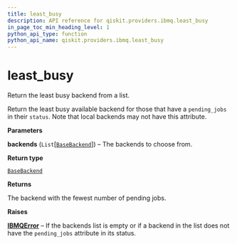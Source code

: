 ```yaml
---
title: least_busy
description: API reference for qiskit.providers.ibmq.least_busy
in_page_toc_min_heading_level: 1
python_api_type: function
python_api_name: qiskit.providers.ibmq.least_busy
---
```


# least\_busy

<Function id="qiskit.providers.ibmq.least_busy" github="https://github.com/qiskit/qiskit-ibmq-provider/tree/stable/0.7/qiskit/providers/ibmq/__init__.py" signature="least_busy(backends)">
  Return the least busy backend from a list.

  Return the least busy available backend for those that have a `pending_jobs` in their `status`. Note that local backends may not have this attribute.

  **Parameters**

  **backends** (`List`\[[`BaseBackend`](qiskit.providers.BaseBackend "qiskit.providers.basebackend.BaseBackend")]) – The backends to choose from.

  **Return type**

  [`BaseBackend`](qiskit.providers.BaseBackend "qiskit.providers.basebackend.BaseBackend")

  **Returns**

  The backend with the fewest number of pending jobs.

  **Raises**

  [**IBMQError**](qiskit.providers.ibmq.IBMQError "qiskit.providers.ibmq.IBMQError") – If the backends list is empty or if a backend in the list does not have the `pending_jobs` attribute in its status.
</Function>

